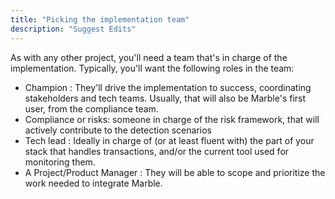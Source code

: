 ```yaml
---
title: "Picking the implementation team"
description: "Suggest Edits"
---
```


As with any other project, you'll need a team that's in charge of the implementation. Typically, you'll want the following roles in the team:

* Champion : They'll drive the implementation to success, coordinating stakeholders and tech teams. Usually, that will also be Marble's first user, from the compliance team.
* Compliance or risks: someone in charge of the risk framework, that will actively contribute to the detection scenarios
* Tech lead : Ideally in charge of (or at least fluent with) the part of your stack that handles transactions, and/or the current tool used for monitoring them.
* A Project/Product Manager : They will be able to scope and prioritize the work needed to integrate Marble.

